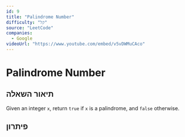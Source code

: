 ```yaml
---
id: 9
title: "Palindrome Number"
difficulty: "קל"
source: "LeetCode"
companies:
  - Google
videoUrl: "https://www.youtube.com/embed/v5vDWMuCAco"
---
```


# Palindrome Number

## תיאור השאלה

Given an integer `x`, return `true` if `x` is a palindrome, and `false` otherwise.

## פיתרון


